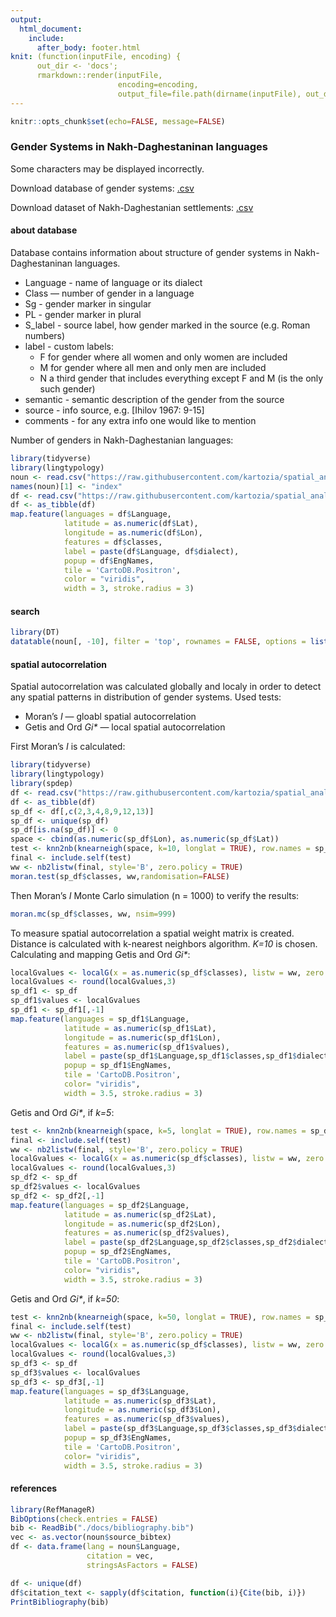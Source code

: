 ```yaml
---
output: 
  html_document:
    include:
      after_body: footer.html
knit: (function(inputFile, encoding) { 
      out_dir <- 'docs';
      rmarkdown::render(inputFile,
                        encoding=encoding, 
                        output_file=file.path(dirname(inputFile), out_dir, 'index.html')) })
---
```


```r
knitr::opts_chunk$set(echo=FALSE, message=FALSE)
```

###  Gender Systems in Nakh-Daghestaninan languages {.tabset .tabset-fade .tabset-pills}
Some characters may be displayed incorrectly.

Download database of gender systems: [.csv](https://raw.githubusercontent.com/kartozia/spatial_analysis_of_NakhDaghestanian_languages/master/data/noun_classes.csv)

Download dataset of Nakh-Daghestanian settlements: [.csv](https://raw.githubusercontent.com/kartozia/spatial_analysis_of_NakhDaghestanian_languages/master/data/allvillages_v2.csv)

#### about database
Database contains information about structure of gender systems in Nakh-Daghestaninan languages.

* Language - name of language or its dialect
* Class — number of gender in a language
* Sg - gender marker in singular
* PL - gender marker in plural
*	S_label - source label, how gender marked in the source (e.g. Roman numbers)
* label - custom labels:
    *	F for gender where all women and only women are included
    *	M for gender where all men and only men are included
    *	N a third gender that includes everything except F and M (is the only such gender)
*	semantic - semantic description of the gender from the source
*	source - info source, e.g. [Ihilov 1967: 9-15]
*	comments - for any extra info one would like to mention

Number of genders in Nakh-Daghestanian languages:
```r
library(tidyverse)
library(lingtypology)
noun <- read.csv("https://raw.githubusercontent.com/kartozia/spatial_analysis_of_NakhDaghestanian_languages/master/data/noun_classes.csv", sep = ";")
names(noun)[1] <- "index"
df <- read.csv("https://raw.githubusercontent.com/kartozia/spatial_analysis_of_NakhDaghestanian_languages/master/data/allvillages_v2.csv", sep = ";")
df <- as_tibble(df)
map.feature(languages = df$Language,
            latitude = as.numeric(df$Lat),
            longitude = as.numeric(df$Lon),
            features = df$classes,
            label = paste(df$Language, df$dialect),
            popup = df$EngNames,
            tile = 'CartoDB.Positron',
            color = "viridis",
            width = 3, stroke.radius = 3)
```

#### search
```r
library(DT)
datatable(noun[, -10], filter = 'top', rownames = FALSE, options = list(pageLength = 20, dom = 'tip'), escape = FALSE)
```

#### spatial autocorrelation
Spatial autocorrelation was calculated globally and localy in order to detect any spatial patterns in distribution of gender systems. 
Used tests:

* Moran's *I* — gloabl spatial autocorrelation
* Getis and Ord *Gi\** — local spatial autocorrelation

First Moran's *I* is calculated:
``` r
library(tidyverse)
library(lingtypology)
library(spdep)
df <- read.csv("https://raw.githubusercontent.com/kartozia/spatial_analysis_of_NakhDaghestanian_languages/master/data/allvillages_v2.csv", sep = ";")
df <- as_tibble(df)
sp_df <- df[,c(2,3,4,8,9,12,13)]
sp_df <- unique(sp_df)
sp_df[is.na(sp_df)] <- 0
space <- cbind(as.numeric(sp_df$Lon), as.numeric(sp_df$Lat))
test <- knn2nb(knearneigh(space, k=10, longlat = TRUE), row.names = sp_df$index)
final <- include.self(test)
ww <- nb2listw(final, style='B', zero.policy = TRUE)
moran.test(sp_df$classes, ww,randomisation=FALSE)
```
Then Moran's *I* Monte Carlo simulation (n = 1000) to verify the results:
``` r
moran.mc(sp_df$classes, ww, nsim=999)
```
To measure spatial autocorrelation a spatial weight matrix is created. Distance is calculated with k-nearest neighbors algorithm. *K=10* is chosen.
Calculating and mapping Getis and Ord *Gi\**:
``` r
localGvalues <- localG(x = as.numeric(sp_df$classes), listw = ww, zero.policy = TRUE)
localGvalues <- round(localGvalues,3)
sp_df1 <- sp_df
sp_df1$values <- localGvalues
sp_df1 <- sp_df1[,-1]
map.feature(languages = sp_df1$Language,
            latitude = as.numeric(sp_df1$Lat),
            longitude = as.numeric(sp_df1$Lon),
            features = as.numeric(sp_df1$values),
            label = paste(sp_df1$Language,sp_df1$classes,sp_df1$dialect),
            popup = sp_df1$EngNames,
            tile = 'CartoDB.Positron',
            color= "viridis",
            width = 3.5, stroke.radius = 3)
```


Getis and Ord *Gi\**, if *k=5*:
``` r
test <- knn2nb(knearneigh(space, k=5, longlat = TRUE), row.names = sp_df$index)
final <- include.self(test)
ww <- nb2listw(final, style='B', zero.policy = TRUE)
localGvalues <- localG(x = as.numeric(sp_df$classes), listw = ww, zero.policy = TRUE)
localGvalues <- round(localGvalues,3)
sp_df2 <- sp_df
sp_df2$values <- localGvalues
sp_df2 <- sp_df2[,-1]
map.feature(languages = sp_df2$Language,
            latitude = as.numeric(sp_df2$Lat),
            longitude = as.numeric(sp_df2$Lon),
            features = as.numeric(sp_df2$values),
            label = paste(sp_df2$Language,sp_df2$classes,sp_df2$dialect),
            popup = sp_df2$EngNames,
            tile = 'CartoDB.Positron',
            color= "viridis",
            width = 3.5, stroke.radius = 3)
```



Getis and Ord *Gi\**, if *k=50*:
``` r
test <- knn2nb(knearneigh(space, k=50, longlat = TRUE), row.names = sp_df$index)
final <- include.self(test)
ww <- nb2listw(final, style='B', zero.policy = TRUE)
localGvalues <- localG(x = as.numeric(sp_df$classes), listw = ww, zero.policy = TRUE)
localGvalues <- round(localGvalues,3)
sp_df3 <- sp_df
sp_df3$values <- localGvalues
sp_df3 <- sp_df3[,-1]
map.feature(languages = sp_df3$Language,
            latitude = as.numeric(sp_df3$Lat),
            longitude = as.numeric(sp_df3$Lon),
            features = as.numeric(sp_df3$values),
            label = paste(sp_df3$Language,sp_df3$classes,sp_df3$dialect),
            popup = sp_df3$EngNames,
            tile = 'CartoDB.Positron',
            color= "viridis",
            width = 3.5, stroke.radius = 3)
```

#### references
```r
library(RefManageR)
BibOptions(check.entries = FALSE)
bib <- ReadBib("./docs/bibliography.bib")
vec <- as.vector(noun$source_bibtex)
df <- data.frame(lang = noun$Language,
                 citation = vec,
                 stringsAsFactors = FALSE)

df <- unique(df)
df$citation_text <- sapply(df$citation, function(i){Cite(bib, i)})
PrintBibliography(bib)
```